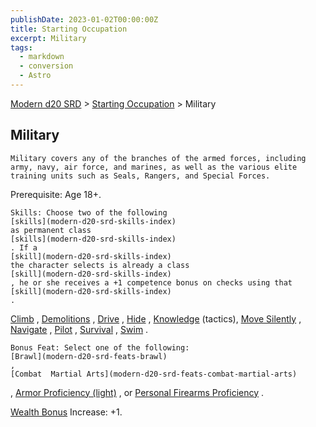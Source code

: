 ```yaml
---
publishDate: 2023-01-02T00:00:00Z
title: Starting Occupation
excerpt: Military
tags:
  - markdown
  - conversion
  - Astro
---
```


[Modern d20 SRD](/#modernD20) > [Starting Occupation](modern-d20-srd-starting-occupation-index) > Military

## Military




    Military covers any of the branches of the armed forces, including army, navy, air force, and marines, as well as the various elite training units such as Seals, Rangers, and Special Forces.

Prerequisite: Age 18+.

    Skills: Choose two of the following
    [skills](modern-d20-srd-skills-index)
    as permanent class
    [skills](modern-d20-srd-skills-index)
    . If a
    [skill](modern-d20-srd-skills-index)
    the character selects is already a class
    [skill](modern-d20-srd-skills-index)
    , he or she receives a +1 competence bonus on checks using that
    [skill](modern-d20-srd-skills-index)
    .

[Climb](modern-d20-srd-skills-climb)
,
[Demolitions](modern-d20-srd-skills-demolitions)
,
[Drive](modern-d20-srd-skills-drive)
,
[Hide](modern-d20-srd-skills-hide)
,
[Knowledge](modern-d20-srd-skills-knowledge)
(tactics),
[Move Silently](modern-d20-srd-skills-move-silently)
,
[Navigate](modern-d20-srd-skills-navigate)
,
[Pilot](modern-d20-srd-skills-pilot)
,
[Survival](modern-d20-srd-skills-survival)
,
[Swim](modern-d20-srd-skills-swim)
.

    Bonus Feat: Select one of the following:
    [Brawl](modern-d20-srd-feats-brawl)
    ,
    [Combat  Martial Arts](modern-d20-srd-feats-combat-martial-arts)
,
[Armor Proficiency (light)](modern-d20-srd-feats-armor-proficiency-light)
, or
[Personal Firearms Proficiency](modern-d20-srd-feats-personal-firearms-proficiency)
.

[Wealth Bonus](modern-d20-srd-wealth-wealth-bonus)
Increase: +1.
